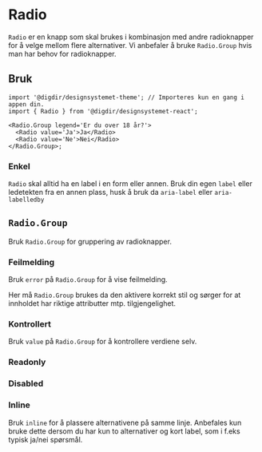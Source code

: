 


<Meta of={RadioStories} />

# Radio

`Radio` er en knapp som skal brukes i kombinasjon med andre radioknapper for å velge mellom flere alternativer. Vi anbefaler å bruke `Radio.Group` hvis man har behov for radioknapper.

<Primary />
<Controls />

## Bruk

<Information text='token' />

```tsx
import '@digdir/designsystemet-theme'; // Importeres kun en gang i appen din.
import { Radio } from '@digdir/designsystemet-react';

<Radio.Group legend='Er du over 18 år?'>
  <Radio value='Ja'>Ja</Radio>
  <Radio value='Ne'>Nei</Radio>
</Radio.Group>;
```

### Enkel

`Radio` skal alltid ha en label i en form eller annen. Bruk din egen `label` eller ledetekten fra en annen plass, husk å bruk da `aria-label` eller `aria-labelledby`

<Canvas of={RadioStories.Single} />

## `Radio.Group`

Bruk `Radio.Group` for gruppering av radioknapper.

<Canvas of={RadioGroupStories.Preview} />
<Controls of={RadioGroupStories.Preview} />

### Feilmelding

Bruk `error` på `Radio.Group` for å vise feilmelding.

Her må `Radio.Group` brukes da den aktivere korrekt stil og sørger for at innholdet har riktige attributter mtp. tilgjengelighet.

<Canvas of={RadioGroupStories.Error} />

### Kontrollert

Bruk `value` på `Radio.Group` for å kontrollere verdiene selv.

<Canvas of={RadioGroupStories.Controlled} />

### Readonly

<Canvas of={RadioGroupStories.ReadOnly} />

### Disabled

<Canvas of={RadioGroupStories.Disabled} />

### Inline

Bruk `inline` for å plassere alternativene på samme linje. Anbefales kun bruke dette dersom du har kun to alternativer og kort label, som i f.eks typisk ja/nei spørsmål.

<Canvas of={RadioGroupStories.Inline} />
